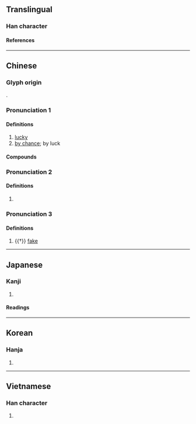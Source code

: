 {{also|侥|徺}}
{{character info}}
==Translingual==

===Han character===
{{Han char|rn=9|rad=人|as=12|sn=14|four=24211|canj=OGGU|ids=⿰亻堯}}

====References====
{{Han ref|kx=0117.100|dkj=01113|dj=0248.160|hdz=10216.120|uh=50E5}}

----

==Chinese==
{{zh-forms|s=侥}}

===Glyph origin===
{{Han etym}}
{{Han compound|人|堯|c1=s|c2=p|t1=man|ls=psc}}.

===Pronunciation 1===
{{zh-pron
|m=jiǎo
|c=hiu1,giu2,giu1
|mn=hiau/ml:kiáu/ml:kiau
|mn_note=hiau - vernacular; kiáu/kiau - literary
|oc=1,1
|cat=adv
}}

====Definitions====
{{zh-hanzi}}

# [[lucky]]
# [[by chance]]; by luck

====Compounds====
{{zh-der|僥傒|僥幸|僥競|僥倖|僥心:hiau-sim;Min Nan|僥僺}}

===Pronunciation 2===
{{zh-pron
|m=yáo
|c=jiu4
|mc=y
|oc=n,2
|cat=adv
}}

====Definitions====
{{zh-hanzi}}

# {{zh-only|僬僥}}

===Pronunciation 3===
{{zh-pron
|m=jiāo
|cat=a
}}

====Definitions====
{{zh-hanzi}}

# {{†}} [[fake]]

----

==Japanese==

===Kanji===
{{ja-kanji|grade=|rs=人12}}

# {{rfdef|ja|sort=人12}}

====Readings====
{{ja-readings
|goon=きょう<けう, ぎょう<げう
|kanon=きょう<けう, ぎょう<げう
|kanyoon=ぎょう<げう
|kun=ねが-う, もと-める
}}

----

==Korean==

===Hanja===
{{ko-hanja|요}}

# {{rfdef|ko|sort=人12}}

----

==Vietnamese==

===Han character===
{{vi-readings|reading=[[nghẹo]]|rs=人12}}

# {{rfdef|vi|sort=人12}}